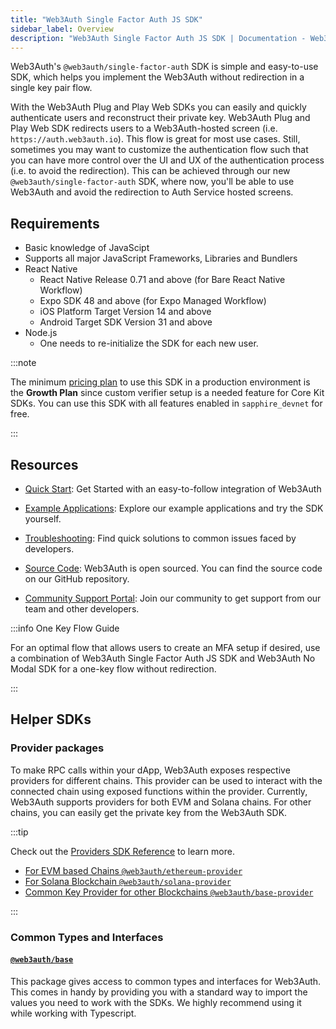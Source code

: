 ```yaml
---
title: "Web3Auth Single Factor Auth JS SDK"
sidebar_label: Overview
description: "Web3Auth Single Factor Auth JS SDK | Documentation - Web3Auth"
---
```


Web3Auth's `@web3auth/single-factor-auth` SDK is simple and easy-to-use SDK, which helps you
implement the Web3Auth without redirection in a single key pair flow.

With the Web3Auth Plug and Play Web SDKs you can easily and quickly authenticate users and
reconstruct their private key. Web3Auth Plug and Play Web SDK redirects users to a Web3Auth-hosted
screen (i.e. `https://auth.web3auth.io`). This flow is great for most use cases. Still, sometimes
you may want to customize the authentication flow such that you can have more control over the UI
and UX of the authentication process (i.e. to avoid the redirection). This can be achieved through
our new `@web3auth/single-factor-auth` SDK, where now, you'll be able to use Web3Auth and avoid the
redirection to Auth Service hosted screens.

## Requirements

- Basic knowledge of JavaScipt
- Supports all major JavaScript Frameworks, Libraries and Bundlers
- React Native
  - React Native Release 0.71 and above (for Bare React Native Workflow)
  - Expo SDK 48 and above (for Expo Managed Workflow)
  - iOS Platform Target Version 14 and above
  - Android Target SDK Version 31 and above
- Node.js
  - One needs to re-initialize the SDK for each new user.

:::note

The minimum [pricing plan](https://web3auth.io/pricing.html) to use this SDK in a production
environment is the **Growth Plan** since custom verifier setup is a needed feature for Core Kit
SDKs. You can use this SDK with all features enabled in `sapphire_devnet` for free.

:::

## Resources

- [Quick Start](/quick-start?product=SFA&sdk=SFA_WEB&framework=REACT&stepIndex=0): Get Started with
  an easy-to-follow integration of Web3Auth

- [Example Applications](./examples.mdx): Explore our example applications and try the SDK yourself.

- [Troubleshooting](/troubleshooting): Find quick solutions to common issues faced by developers.

- [Source Code](https://github.com/Web3Auth/single-factor-auth-web/): Web3Auth is open sourced. You
  can find the source code on our GitHub repository.

- [Community Support Portal](https://web3auth.io/community/c/help-core-kit/core-kit-sfa/22): Join
  our community to get support from our team and other developers.

:::info One Key Flow Guide

For an optimal flow that allows users to create an MFA setup if desired, use a combination of
Web3Auth Single Factor Auth JS SDK and Web3Auth No Modal SDK for a one-key flow without redirection.

:::

## Helper SDKs

### Provider packages

To make RPC calls within your dApp, Web3Auth exposes respective providers for different chains. This
provider can be used to interact with the connected chain using exposed functions within the
provider. Currently, Web3Auth supports providers for both EVM and Solana chains. For other chains,
you can easily get the private key from the Web3Auth SDK.

:::tip

Check out the [Providers SDK Reference](/docs/sdk/mobile/sfa/react-native/providers/) to learn more.

- [For EVM based Chains `@web3auth/ethereum-provider`](/docs/sdk/mobile/sfa/react-native/providers/evm)
- [For Solana Blockchain `@web3auth/solana-provider`](/docs/sdk/mobile/sfa/react-native/providers/solana)
- [Common Key Provider for other Blockchains `@web3auth/base-provider`](/docs/sdk/mobile/sfa/react-native/providers/common)

:::

### Common Types and Interfaces

#### [`@web3auth/base`](https://npmjs.com/package/@web3auth/base)

This package gives access to common types and interfaces for Web3Auth. This comes in handy by
providing you with a standard way to import the values you need to work with the SDKs. We highly
recommend using it while working with Typescript.
